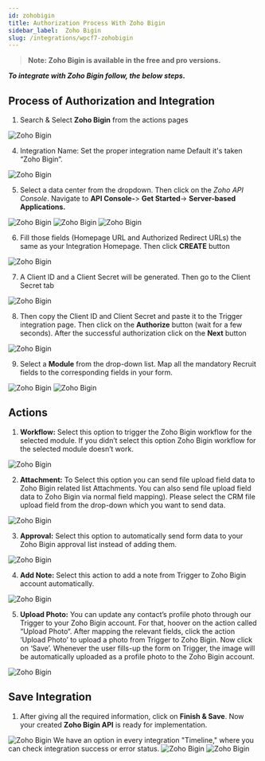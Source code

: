 ```yaml
---
id: zohobigin
title: Authorization Process With Zoho Bigin
sidebar_label:  Zoho Bigin
slug: /integrations/wpcf7-zohobigin
---
```


> **Note: Zoho Bigin is available in the free and pro versions.**

***To integrate with Zoho Bigin follow, the below steps.***


## Process of Authorization and Integration

1.	Search & Select **Zoho Bigin** from the actions pages
 <Image src="actions/zoho-bigin/_select-zoho-bigin" alt="Zoho Bigin" w="1020" h="350" />

4.	Integration Name: Set the proper integration name Default it's taken “Zoho Bigin”.
 <Image src="actions/zoho-bigin/_integration-name" alt="Zoho Bigin" w="1020" h="350" />

5. Select a data center from the dropdown. Then click on the *Zoho API Console*. Navigate to **API Console-**> **Get Started**-> **Server-based Applications.** 
 <Image src="actions/zoho-bigin/_select-data-center" alt="Zoho Bigin" w="1020" h="350" />
 <Image src="actions/zoho-bigin/_get-started" alt="Zoho Bigin" w="1020" h="350" />
 <Image src="actions/zoho-bigin/_server-based-applications" alt="Zoho Bigin" w="1020" h="350" />


6.	Fill those fields (Homepage URL and Authorized Redirect URLs) the same as your Integration Homepage. Then click **CREATE** button
 <Image src="actions/zoho-bigin/_create-api" alt="Zoho Bigin" w="1020" h="350" />

 
7.	A Client ID and a Client Secret will be generated. Then go to the Client Secret tab
 <Image src="actions/zoho-bigin/_client-id-and-serect" alt="Zoho Bigin" w="1020" h="300" />

8.	Then copy the Client ID and Client Secret and paste it to the Trigger integration page. Then click on the **Authorize** button (wait for a few seconds). After the successful authorization click on the **Next** button
 <Image src="actions/zoho-bigin/_authorize" alt="Zoho Bigin" w="1020" h="300" />

9.	Select a **Module** from the drop-down list. Map all the mandatory Recruit fields to the corresponding fields in your form.
 <Image src="actions/zoho-bigin/_select-module" alt="Zoho Bigin" w="1020" h="300" />
 <Image src="actions/zoho-bigin/_field-mapping" alt="Zoho Bigin" w="1020" h="300" />

## Actions

1. **Workflow:** Select this option to trigger the Zoho Bigin workflow for the selected module. If you didn’t select this option Zoho Bigin workflow for the selected module doesn’t work.
 <Image src="actions/zoho-bigin/_workflow-actions" alt="Zoho Bigin" w="1020" h="350" />

2. **Attachment:** To Select this option you can send file upload field data to Zoho Bigin related list Attachments. You can also send file upload field data to Zoho Bigin via normal field mapping). Please select the CRM file upload field from the drop-down which you want to send data.
 <Image src="actions/zoho-bigin/_attachment-actions" alt="Zoho Bigin" w="1020" h="350" />


3. **Approval:** Select this option to automatically send form data to your Zoho Bigin approval list instead of adding them.
 <Image src="actions/zoho-bigin/_approval-actions" alt="Zoho Bigin" w="1020" h="350" />

4. **Add Note:** Select this action to add a note from Trigger to Zoho Bigin account automatically.
 <Image src="actions/zoho-bigin/_add-notes-actions" alt="Zoho Bigin" w="1020" h="350" />

5. **Upload Photo:** You can update any contact’s profile photo through our Trigger to your Zoho Bigin account. For that, hoover on the action called “Upload Photo“. After mapping the relevant fields, click the action ‘Upload Photo’ to upload a photo from Trigger to Zoho Bigin. Now click on ‘Save’. Whenever the user fills-up the form on Trigger, the image will be automatically uploaded as a profile photo to the Zoho Bigin account.
 <Image src="actions/zoho-bigin/_upload-photo-actions" alt="Zoho Bigin" w="1020" h="350" />

## Save Integration
1.	After giving all the required information, click on **Finish & Save**. Now your created **Zoho Bigin API** is ready for implementation.
 <Image src="actions/zoho-bigin/_finish-and-save" alt="Zoho Bigin" w="1020" h="350" />
      We have an option in every integration "Timeline," where you can check integration success or error status.
      <Image src="actions/zoho-bigin/_integrations-dashbord" alt="Zoho Bigin" w="1020" h="350" />
      <Image src="actions/zoho-bigin/_timeline" alt="Zoho Bigin" w="1020" h="350" />


<Feedback/>